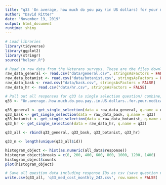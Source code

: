```yaml
---
title: "q33 'On average, how much do you pay (in US dollars) for your medications on a monthly basis out of pocket?' (Veterans)"
author: "David Ritter"
date: "November 19, 2019"
output: html_document
runtime: shiny
---
```


```r
# Load libraries
library(tidyverse)
library(ggplot2)
library(stringr)
source("helper.R")
```

```r
# Read in raw data from the Veterans surveys. These are the files downloaded from survey monkey saved as a .csv
raw_data_general <- read.csv("data/general.csv", stringsAsFactors = FALSE)
raw_data_botanist <- read.csv("data/botanist.csv", stringsAsFactors = FALSE)
raw_data_bask <- read.csv("data/bask.csv", stringsAsFactors = FALSE)
raw_data_hr <- read.csv("data/hr.csv", stringsAsFactors = FALSE)
```

```r
# Pull out all responses for q33 (a single selection question) combine, then determine 'question n'
q33 <- "On.average..how.much.do.you.pay..in.US.dollars..for.your.medications.on.a.monthly.basis.out.of.pocket."

q33_general <- get_single_selection(data = raw_data_general, q.name = q33)
q33_bask <- get_single_selection(data = raw_data_bask, q.name = q33)
q33_botanist <- get_single_selection(data = raw_data_botanist, q.name = q33)
q33_hr <- get_single_selection(data = raw_data_hr, q.name = q33)

q33_all <- rbind(q33_general, q33_bask, q33_botanist, q33_hr)

q33_n <- length(unique(q33_all$id))
```

```r
histogram_object <- hist(as.numeric(all_data$response))
histogram_object$breaks = c(0, 200, 400, 600, 800, 1000, 1200, 1400)
histogram_object$counts
plot(histogram_object)
```

```r
# Save all question data including response IDs as csv (save question n and N at end of file as "_x.x")
write.csv(q33_all, 'q33_med_cost_monthly_242.csv', row.names = FALSE)

```
